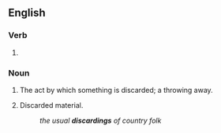 ==English==

===Verb===
{{head|en|present participle}}

# {{present participle of|discard|lang=en|nocat=1}}

===Noun===
{{en-noun}}

# The act by which something is discarded; a throwing away.
# {{lb|en|in the plural}} Discarded material.
#: ''the usual '''discardings''' of country folk''
